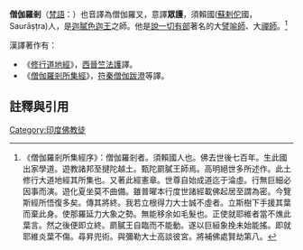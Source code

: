 '''僧伽羅剎'''（[[梵語|梵語]]：{{IAST|Saṃgharakṣa}}）也音譯為僧伽羅叉，意譯'''眾護'''，須賴國([[索拉什特拉|蘇剌佗]]國，Saurāṣṭra)人，是[[迦膩色迦王|迦膩色迦王]]之師。他是[[說一切有部|說一切有部]]著名的大[[譬喻師|譬喻師]]、大[[禪師|禪師]]。<ref>《僧伽羅剎所集經序》：僧伽羅剎者。須賴國人也。佛去世後七百年。生此國出家學道。遊教諸邦至揵陀越土。甄陀罽膩王師焉。高明絕世多所述作。此土修行大道地經其所集也。又著此經憲章。世尊自始成道迄于淪虛。行無巨細必因事而演。遊化夏坐莫不曲備。雖普曜本行度世諸經載佛起居至謂為密。今覽斯經所悟復多矣。傳其將終。我若立根得力大士誠不虛者。立斯樹下手援其葉而棄此身。使那羅延力大象之勢。無能移余如毛髮也。正使就耶維者當不燋此葉言。然之後便即立終。罽膩王自臨而不能動。遂以巨絙象挽未始能搖。即就耶維炎葉不傷。尋昇兜術。與彌勒大士高談彼宮。將補佛處賢劫第八。</ref>

漢譯著作有：
*《[[修行道地經|修行道地經]]》，[[西晉|西晉]][[竺法護|竺法護]]譯。
*《[[僧伽羅剎所集經|僧伽羅剎所集經]]》，[[前秦|符秦]][[僧伽跋澄|僧伽跋澄]]等譯。

==註釋與引用==
{{reflist}}
[[Category:印度佛教徒|Category:印度佛教徒]]